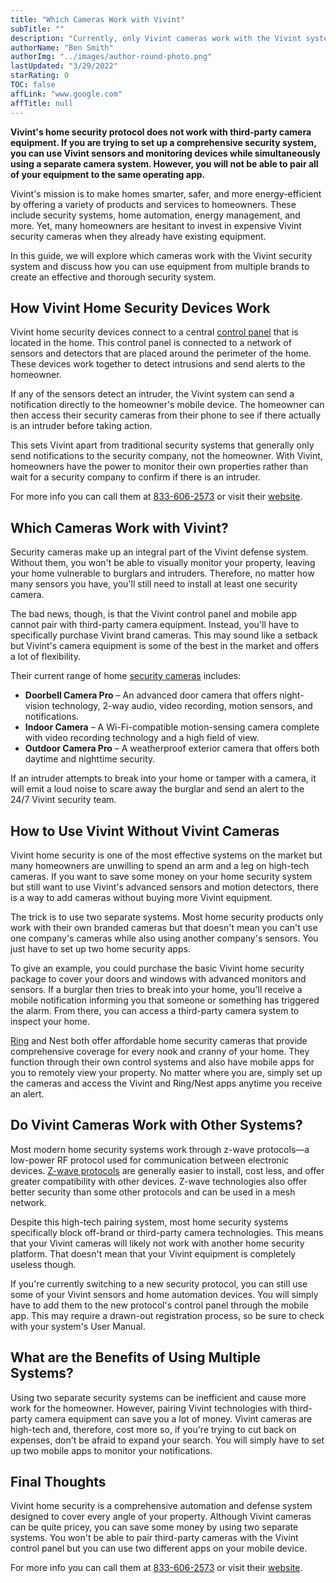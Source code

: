 ```yaml
---
title: "Which Cameras Work with Vivint"
subTitle: ""
description: "Currently, only Vivint cameras work with the Vivint system. So for example, if you have cameras from simplisafe then they will not work with Vivint"
authorName: "Ben Smith"
authorImg: "../images/author-round-photo.png"
lastUpdated: "3/29/2022"
starRating: 0
TOC: false
affLink: "www.google.com"
affTitle: null
---
```


**Vivint&#39;s home security protocol does not work with third-party camera equipment. If you are trying to set up a comprehensive security system, you can use Vivint sensors and monitoring devices while simultaneously using a separate camera system. However, you will not be able to pair all of your equipment to the same operating app.**

Vivint&#39;s mission is to make homes smarter, safer, and more energy-efficient by offering a variety of products and services to homeowners. These include security systems, home automation, energy management, and more. Yet, many homeowners are hesitant to invest in expensive Vivint security cameras when they already have existing equipment.

In this guide, we will explore which cameras work with the Vivint security system and discuss how you can use equipment from multiple brands to create an effective and thorough security system.

## How Vivint Home Security Devices Work

Vivint home security devices connect to a central [control panel](https://t.vivint.com/?c=1829&lp=159) that is located in the home. This control panel is connected to a network of sensors and detectors that are placed around the perimeter of the home. These devices work together to detect intrusions and send alerts to the homeowner.

If any of the sensors detect an intruder, the Vivint system can send a notification directly to the homeowner&#39;s mobile device. The homeowner can then access their security cameras from their phone to see if there actually is an intruder before taking action.

This sets Vivint apart from traditional security systems that generally only send notifications to the security company, not the homeowner. With Vivint, homeowners have the power to monitor their own properties rather than wait for a security company to confirm if there is an intruder.

For more info you can call them at [833-606-2573](tel:18336062573) or visit their [website](<[https://t.vivint.com/?c=1829&lp=159](https://t.vivint.com/?c=1829&lp=159)>).

## Which Cameras Work with Vivint?

Security cameras make up an integral part of the Vivint defense system. Without them, you won&#39;t be able to visually monitor your property, leaving your home vulnerable to burglars and intruders. Therefore, no matter how many sensors you have, you&#39;ll still need to install at least one security camera.

The bad news, though, is that the Vivint control panel and mobile app cannot pair with third-party camera equipment. Instead, you&#39;ll have to specifically purchase Vivint brand cameras. This may sound like a setback but Vivint&#39;s camera equipment is some of the best in the market and offers a lot of flexibility.

Their current range of home [security cameras](https://t.vivint.com/?c=1829&lp=159) includes:

- **Doorbell Camera Pro** – An advanced door camera that offers night-vision technology, 2-way audio, video recording, motion sensors, and notifications.
- **Indoor Camera** – A Wi-Fi-compatible motion-sensing camera complete with video recording technology and a high field of view.
- **Outdoor Camera Pro** – A weatherproof exterior camera that offers both daytime and nighttime security.

If an intruder attempts to break into your home or tamper with a camera, it will emit a loud noise to scare away the burglar and send an alert to the 24/7 Vivint security team.

## How to Use Vivint Without Vivint Cameras

Vivint home security is one of the most effective systems on the market but many homeowners are unwilling to spend an arm and a leg on high-tech cameras. If you want to save some money on your home security system but still want to use Vivint&#39;s advanced sensors and motion detectors, there is a way to add cameras without buying more Vivint equipment.

The trick is to use two separate systems. Most home security products only work with their own branded cameras but that doesn&#39;t mean you can&#39;t use one company&#39;s cameras while also using another company&#39;s sensors. You just have to set up two home security apps.

To give an example, you could purchase the basic Vivint home security package to cover your doors and windows with advanced monitors and sensors. If a burglar then tries to break into your home, you&#39;ll receive a mobile notification informing you that someone or something has triggered the alarm. From there, you can access a third-party camera system to inspect your home.

[Ring](https://ring.com/collections/all-products) and Nest both offer affordable home security cameras that provide comprehensive coverage for every nook and cranny of your home. They function through their own control systems and also have mobile apps for you to remotely view your property. No matter where you are, simply set up the cameras and access the Vivint and Ring/Nest apps anytime you receive an alert.

## Do Vivint Cameras Work with Other Systems?

Most modern home security systems work through z-wave protocols—a low-power RF protocol used for communication between electronic devices. [Z-wave protocols](https://www.z-wave.com/learn) are generally easier to install, cost less, and offer greater compatibility with other devices. Z-wave technologies also offer better security than some other protocols and can be used in a mesh network.

Despite this high-tech pairing system, most home security systems specifically block off-brand or third-party camera technologies. This means that your Vivint cameras will likely not work with another home security platform. That doesn&#39;t mean that your Vivint equipment is completely useless though.

If you&#39;re currently switching to a new security protocol, you can still use some of your Vivint sensors and home automation devices. You will simply have to add them to the new protocol&#39;s control panel through the mobile app. This may require a drawn-out registration process, so be sure to check with your system&#39;s User Manual.

## What are the Benefits of Using Multiple Systems?

Using two separate security systems can be inefficient and cause more work for the homeowner. However, pairing Vivint technologies with third-party camera equipment can save you a lot of money. Vivint cameras are high-tech and, therefore, cost more so, if you&#39;re trying to cut back on expenses, don&#39;t be afraid to expand your search. You will simply have to set up two mobile apps to monitor your notifications.

## Final Thoughts

Vivint home security is a comprehensive automation and defense system designed to cover every angle of your property. Although Vivint cameras can be quite pricey, you can save some money by using two separate systems. You won&#39;t be able to pair third-party cameras with the Vivint control panel but you can use two different apps on your mobile device.

For more info you can call them at [833-606-2573](tel:18336062573) or visit their [website](<[https://t.vivint.com/?c=1829&lp=159](https://t.vivint.com/?c=1829&lp=159)>).
